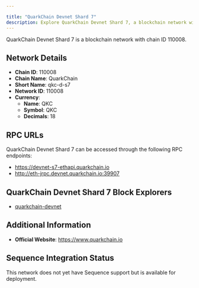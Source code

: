 ```yaml
---

title: "QuarkChain Devnet Shard 7"
description: Explore QuarkChain Devnet Shard 7, a blockchain network with chain ID 110008. Learn about its native currency, QKC, and how to interact with the network.
---
```




QuarkChain Devnet Shard 7 is a blockchain network with chain ID 110008.

## Network Details

- **Chain ID**: 110008
- **Chain Name**: QuarkChain
- **Short Name**: qkc-d-s7
- **Network ID**: 110008
- **Currency**: 
  - **Name**: QKC
  - **Symbol**: QKC
  - **Decimals**: 18

## RPC URLs

QuarkChain Devnet Shard 7 can be accessed through the following RPC endpoints:

- https://devnet-s7-ethapi.quarkchain.io
- http://eth-jrpc.devnet.quarkchain.io:39907

## QuarkChain Devnet Shard 7 Block Explorers

- [quarkchain-devnet](https://devnet.quarkchain.io/7)

## Additional Information

- **Official Website**: https://www.quarkchain.io

## Sequence Integration Status

This network does not yet have Sequence support but is available for deployment.
